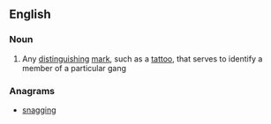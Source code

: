 ==English==
{{wikipedia}}

===Noun===
{{en-noun|head=[[gang]] [[sign]]}}

# Any [[distinguishing]] [[mark]], such as a [[tattoo]], that serves to identify a member of a particular gang

===Anagrams===
* [[snagging#English|snagging]]